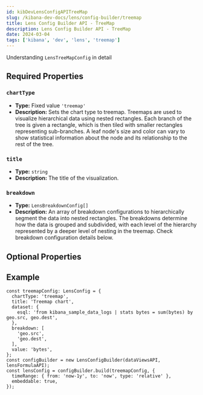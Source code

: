 ```yaml
---
id: kibDevLensConfigAPITreeMap
slug: /kibana-dev-docs/lens/config-builder/treemap
title: Lens Config Builder API - TreeMap
description: Lens Config Builder API - TreeMap
date: 2024-03-04
tags: ['kibana', 'dev', 'lens', 'treemap']
---
```



Understanding `LensTreeMapConfig` in detail

## Required Properties

### `chartType`

- **Type:** Fixed value `'treemap'`
- **Description:** Sets the chart type to treemap. Treemaps are used to visualize hierarchical data using nested rectangles. Each branch of the tree is given a rectangle, which is then tiled with smaller rectangles representing sub-branches. A leaf node's size and color can vary to show statistical information about the node and its relationship to the rest of the tree.

### `title`

- **Type:** `string`
- **Description:** The title of the visualization.

<Dataset />

### `breakdown`

- **Type:** `LensBreakdownConfig[]`
- **Description:** An array of breakdown configurations to hierarchically segment the data into nested rectangles. The breakdowns determine how the data is grouped and subdivided, with each level of the hierarchy represented by a deeper level of nesting in the treemap. Check breakdown configuration details below.

<Breakdown />

## Optional Properties

## Example

```
const treemapConfig: LensConfig = {
  chartType: 'treemap',
  title: 'Treemap chart',
  dataset: {
    esql: 'from kibana_sample_data_logs | stats bytes = sum(bytes) by geo.src, geo.dest',
  },
  breakdown: [
    'geo.src',
    'geo.dest',
  ],
  value: 'bytes',
};
const configBuilder = new LensConfigBuilder(dataViewsAPI, lensFormulaAPI);
const lensConfig = configBuilder.build(treemapConfig, {
  timeRange: { from: 'now-1y', to: 'now', type: 'relative' },
  embeddable: true,
});
```

